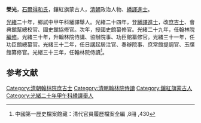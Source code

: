{{Otheruses|榮光|other=同名或類似名的其它條目描述}}
'''榮光'''，[[石爾得和氏|石爾得和氏]]，鑲紅旗蒙古人，[[清朝|清朝]]政治人物、[[繙譯進士|繙譯進士]]。

[[光緒|光緒]]二十年，鄉試中甲午科繙譯舉人。光緒二十四年，登[[繙譯進士|繙譯進士]]，改[[庶吉士|庶吉士]]、會典館幫總校官、國史館協修官。次年，授國史館纂修官。光緒二十九年，任翰林院[[編修|編修]]。光緒三十年，升翰林院侍講、協辦院事、功臣館纂修官。光緒三十一年，任功臣館總纂官。光緒三十二年，任日講起居注官、奏辦院事、庶常館提調官、玉牒館纂修官。光緒三十三年，任翰林院侍讀<ref>中國第一歷史檔案館藏：清代官員履歷檔案全編 ,8冊 ,430</ref>。

==参考文献==
{{reflist}}
{{清朝人物小作品}}
{{光緒二十四年戊戌科繙譯進士金榜}}
[[Category:清朝翰林院庶吉士|Category:清朝翰林院庶吉士]]
[[Category:清朝翰林院侍讀|Category:清朝翰林院侍讀]]
[[Category:鑲紅旗蒙古人|Category:鑲紅旗蒙古人]]
[[Category:光緒二十年甲午科繙譯舉人|Category:光緒二十年甲午科繙譯舉人]]